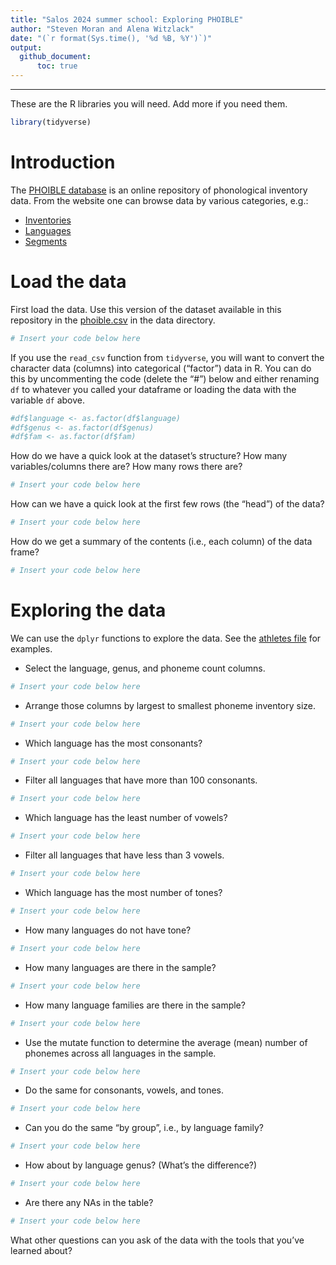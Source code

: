 ```yaml
---
title: "Salos 2024 summer school: Exploring PHOIBLE"
author: "Steven Moran and Alena Witzlack"
date: "(`r format(Sys.time(), '%d %B, %Y')`)"
output:
  github_document:
      toc: true
---
```


***

These are the R libraries you will need. Add more if you need them.

```r
library(tidyverse)
```


# Introduction

The [PHOIBLE database](https://phoible.org) is an online repository of phonological inventory data. From the website one can browse data by various categories, e.g.:

* [Inventories](https://phoible.org/inventories)
* [Languages](https://phoible.org/languages)
* [Segments](https://phoible.org/parameters)


# Load the data

First load the data. Use this version of the dataset available in this repository in the [phoible.csv](data/phoible.csv) in the data directory.

```r
# Insert your code below here

```

If you use the `read_csv` function from `tidyverse`, you will want to convert the character data (columns) into categorical ("factor") data in R. You can do this by uncommenting the code (delete the "#") below and either renaming `df` to whatever you called your dataframe or loading the data with the variable `df` above.

```r
#df$language <- as.factor(df$language)
#df$genus <- as.factor(df$genus)
#df$fam <- as.factor(df$fam)
```

How do we have a quick look at the dataset's structure? How many variables/columns there are? How many rows there are? 

```r
# Insert your code below here

```

How can we have a quick look at the first few rows (the "head") of the data?

```r
# Insert your code below here

```

How do we get a summary of the contents (i.e., each column) of the data frame?

```r
# Insert your code below here

```


# Exploring the data

We can use the `dplyr` functions to explore the data. See the [athletes file](athletes.md) for examples.

* Select the language, genus, and phoneme count columns.

```r
# Insert your code below here

```

* Arrange those columns by largest to smallest phoneme inventory size.

```r
# Insert your code below here

```

* Which language has the most consonants?

```r
# Insert your code below here

```

* Filter all languages that have more than 100 consonants.

```r
# Insert your code below here

```

* Which language has the least number of vowels?

```r
# Insert your code below here

```

* Filter all languages that have less than 3 vowels.

```r
# Insert your code below here

```

* Which language has the most number of tones?

```r
# Insert your code below here

```

* How many languages do not have tone?

```r
# Insert your code below here

```

* How many languages are there in the sample?

```r
# Insert your code below here

```

* How many language families are there in the sample?

```r
# Insert your code below here

```

* Use the mutate function to determine the average (mean) number of phonemes across all languages in the sample.

```r
# Insert your code below here

```

* Do the same for consonants, vowels, and tones.

```r
# Insert your code below here

```

* Can you do the same "by group", i.e., by language family?

```r
# Insert your code below here

```

* How about by language genus? (What's the difference?)

```r
# Insert your code below here

```

* Are there any NAs in the table?

```r
# Insert your code below here

```

What other questions can you ask of the data with the tools that you've learned about?



